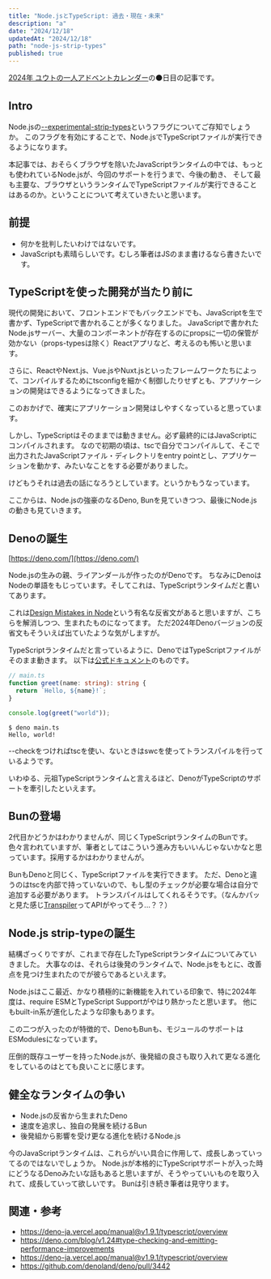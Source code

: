 ```yaml
---
title: "Node.jsとTypeScript: 過去・現在・未来"
description: "a"
date: "2024/12/18"
updatedAt: "2024/12/18"
path: "node-js-strip-types"
published: true
---
```


[2024年 ユウトの一人アドベントカレンダー](https://adventar.org/calendars/9980)の⚫️日目の記事です。

## Intro

Node.jsの[--experimental-strip-types](https://nodejs.org/docs/v22.12.0/api/cli.html#--experimental-strip-types)というフラグについてご存知でしょうか。
このフラグを有効にすることで、Node.jsでTypeScriptファイルが実行できるようになります。

本記事では、おそらくブラウザを除いたJavaScriptランタイムの中では、もっとも使われているNode.jsが、今回のサポートを行うまで、今後の動き、
そして最も主要な、ブラウザというランタイムでTypeScriptファイルが実行できることはあるのか。ということについて考えていきたいと思います。

## 前提

- 何かを批判したいわけではないです。
- JavaScriptも素晴らしいです。むしろ筆者はJSのまま書けるなら書きたいです。

## TypeScriptを使った開発が当たり前に

現代の開発において、フロントエンドでもバックエンドでも、JavaScriptを生で書かず、TypeScriptで書かれることが多くなりました。
JavaScriptで書かれたNode.jsサーバー、大量のコンポーネントが存在するのにpropsに一切の保管が効かない（props-typesは除く）Reactアプリなど、考えるのも怖いと思います。

さらに、ReactやNext.js、Vue.jsやNuxt.jsといったフレームワークたちによって、コンパイルするためにtsconfigを細かく制御したりせずとも、アプリケーションの開発はできるようになってきました。

このおかげで、確実にアプリケーション開発はしやすくなっていると思っています。

しかし、TypeScriptはそのままでは動きません。必ず最終的にはJavaScriptにコンパイルされます。
なので初期の頃は、tscで自分でコンパイルして、そこで出力されたJavaScriptファイル・ディレクトリをentry pointとし、アプリケーションを動かす、みたいなことをする必要がありました。

けどもうそれは過去の話になろうとしています。というかもうなっています。

ここからは、Node.jsの強豪のなるDeno, Bunを見ていきつつ、最後にNode.jsの動きも見ていきます。

## Denoの誕生

[https://deno.com/](https://deno.com/)

Node.jsの生みの親、ライアンダールが作ったのがDenoです。
ちなみにDenoはNodeの単語をもじっています。そしてこれは、TypeScriptランタイムだと書いてあります。

これは[Design Mistakes in Node](https://tinyclouds.org/jsconf2018.pdf)という有名な反省文があると思いますが、こちらを解消しつつ、生まれたものになってます。
ただ2024年Denoバージョンの反省文もそういえば出ていたような気がしますが。

TypeScriptランタイムだと言っているように、DenoではTypeScriptファイルがそのまま動きます。
以下は[公式ドキュメント](https://docs.deno.com/runtime/)のものです。

```ts
// main.ts
function greet(name: string): string {
  return `Hello, ${name}!`;
}

console.log(greet("world"));
```

```
$ deno main.ts
Hello, world!
```

--checkをつければtscを使い、ないときはswcを使ってトランスパイルを行っているようです。

いわゆる、元祖TypeScriptランタイムと言えるほど、DenoがTypeScriptのサポートを牽引したといえます。

## Bunの登場

2代目かどうかはわかりませんが、同じくTypeScriptランタイムのBunです。
色々言われていますが、筆者としてはこういう進み方もいいんじゃないかなと思っています。採用するかはわかりませんが。

BunもDenoと同じく、TypeScriptファイルを実行できます。
ただ、Denoと違うのはtscを内部で持っていないので、もし型のチェックが必要な場合は自分で追加する必要があります。
トランスパイルはしてくれるそうです。（なんかパッと見た感じ[Transpiler](https://bun.sh/docs/api/transpiler)ってAPIがやってそう...？？）

## Node.js strip-typeの誕生

結構ざっくりですが、これまで存在したTypeScriptランタイムについてみていきました。
大事なのは、それらは後発のランタイムで、Node.jsをもとに、改善点を見つけ生まれたのでが彼らであるといえます。

Node.jsはここ最近、かなり積極的に新機能を入れている印象で、特に2024年度は、require ESMとTypeScript Supportがやはり熱かったと思います。
他にもbuilt-in系が進化したような印象もあります。

この二つが入ったのが特徴的で、DenoもBunも、モジュールのサポートはESModulesになっています。

圧倒的既存ユーザーを持ったNode.jsが、後発組の良さも取り入れて更なる進化をしているのはとても良いことに感じます。

## 健全なランタイムの争い

- Node.jsの反省から生まれたDeno
- 速度を追求し、独自の発展を続けるBun
- 後発組から影響を受け更なる進化を続けるNode.js

今のJavaScriptランタイムは、これらがいい具合に作用して、成長しあっていってるのではないでしょうか。
Node.jsが本格的にTypeScriptサポートが入った時にどうなるDenoみたいな話もあると思いますが、そうやっていいものを取り入れて、成長していって欲しいです。
Bunは引き続き筆者は見守ります。

## 関連・参考

- https://deno-ja.vercel.app/manual@v1.9.1/typescript/overview
- https://deno.com/blog/v1.24#type-checking-and-emitting-performance-improvements
- https://deno-ja.vercel.app/manual@v1.9.1/typescript/overview
- https://github.com/denoland/deno/pull/3442